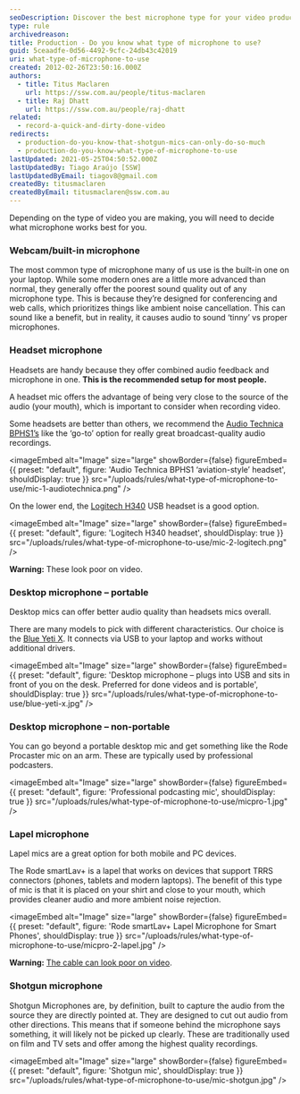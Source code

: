 ```yaml
---
seoDescription: Discover the best microphone type for your video production needs, from webcam to shotgun mics.
type: rule
archivedreason:
title: Production - Do you know what type of microphone to use?
guid: 5ceaadfe-0d56-4492-9cfc-24db43c42019
uri: what-type-of-microphone-to-use
created: 2012-02-26T23:50:16.000Z
authors:
  - title: Titus Maclaren
    url: https://ssw.com.au/people/titus-maclaren
  - title: Raj Dhatt
    url: https://ssw.com.au/people/raj-dhatt
related:
  - record-a-quick-and-dirty-done-video
redirects:
  - production-do-you-know-that-shotgun-mics-can-only-do-so-much
  - production-do-you-know-what-type-of-microphone-to-use
lastUpdated: 2021-05-25T04:50:52.000Z
lastUpdatedBy: Tiago Araújo [SSW]
lastUpdatedByEmail: tiagov8@gmail.com
createdBy: titusmaclaren
createdByEmail: titusmaclaren@ssw.com.au
---
```


Depending on the type of video you are making, you will need to decide what microphone works best for you.
### Webcam/built-in microphone

The most common type of microphone many of us use is the built-in one on your laptop.
While some modern ones are a little more advanced than normal, they generally offer the poorest sound quality out of any microphone type. This is because they’re designed for conferencing and web calls, which prioritizes things like ambient noise cancellation. This can sound like a benefit, but in reality, it causes audio to sound ‘tinny’ vs proper microphones.

### Headset microphone

Headsets are handy because they offer combined audio feedback and microphone in one.
**This is the recommended setup for most people.**

A headset mic offers the advantage of being very close to the source of the audio (your mouth), which is important to consider when recording video.

Some headsets are better than others, we recommend the [Audio Technica BPHS1’s](https://www.audio-technica.com/en-us/bphs1) like the ‘go-to’ option for really great broadcast-quality audio recordings.


<imageEmbed
  alt="Image"
  size="large"
  showBorder={false}
  figureEmbed={{
    preset: "default",
    figure: 'Audio Technica BPHS1 ‘aviation-style’ headset',
    shouldDisplay: true
  }}
  src="/uploads/rules/what-type-of-microphone-to-use/mic-1-audiotechnica.png"
/>

On the lower end, the [Logitech H340](https://www.logitech.com/en-au/products/headsets/h340-usb-pc-noise-cancelling-mic.981-000477.html) USB headset is a good option.


<imageEmbed
  alt="Image"
  size="large"
  showBorder={false}
  figureEmbed={{
    preset: "default",
    figure: 'Logitech H340 headset',
    shouldDisplay: true
  }}
  src="/uploads/rules/what-type-of-microphone-to-use/mic-2-logitech.png"
/>

**Warning:** These look poor on video.

### Desktop microphone – portable

Desktop mics can offer better audio quality than headsets mics overall.

There are many models to pick with different characteristics. Our choice is the [Blue Yeti X](https://www.bluemic.com/en-us/products/yeti-x/). It connects via USB to your laptop and works without additional drivers.


<imageEmbed
  alt="Image"
  size="large"
  showBorder={false}
  figureEmbed={{
    preset: "default",
    figure: 'Desktop microphone – plugs into USB and sits in front of you on the desk. Preferred for done videos and is portable',
    shouldDisplay: true
  }}
  src="/uploads/rules/what-type-of-microphone-to-use/blue-yeti-x.jpg"
/>

### Desktop microphone – non-portable

You can go beyond a portable desktop mic and get something like the Rode Procaster mic on an arm. These are typically used by professional podcasters.


<imageEmbed
  alt="Image"
  size="large"
  showBorder={false}
  figureEmbed={{
    preset: "default",
    figure: 'Professional podcasting mic',
    shouldDisplay: true
  }}
  src="/uploads/rules/what-type-of-microphone-to-use/micpro-1.jpg"
/>

### Lapel microphone

Lapel mics are a great option for both mobile and PC devices.

The Rode smartLav+ is a lapel that works on devices that support TRRS connectors (phones, tablets and modern laptops).
The benefit of this type of mic is that it is placed on your shirt and close to your mouth, which provides cleaner audio and more ambient noise rejection.


<imageEmbed
  alt="Image"
  size="large"
  showBorder={false}
  figureEmbed={{
    preset: "default",
    figure: 'Rode smartLav+ Lapel Microphone for Smart Phones',
    shouldDisplay: true
  }}
  src="/uploads/rules/what-type-of-microphone-to-use/micpro-2-lapel.jpg"
/>

**Warning:** [The cable can look poor on video](https://www.youtube.com/watch?v=3YbAGcB2LgQ&feature=emb_title).

### Shotgun microphone

Shotgun Microphones are, by definition, built to capture the audio from the source they are directly pointed at. They are designed to cut out audio from other directions. This means that if someone behind the microphone says something, it will likely not be picked up clearly.
These are traditionally used on film and TV sets and offer among the highest quality recordings.


<imageEmbed
  alt="Image"
  size="large"
  showBorder={false}
  figureEmbed={{
    preset: "default",
    figure: 'Shotgun mic',
    shouldDisplay: true
  }}
  src="/uploads/rules/what-type-of-microphone-to-use/mic-shotgun.jpg"
/>
